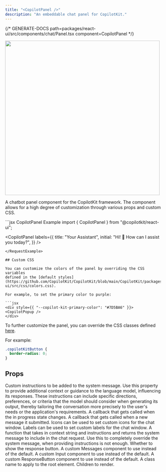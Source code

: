 ```yaml
---
title: "<CopilotPanel />"
description: "An embeddable chat panel for CopilotKit."
---
```


{/* GENERATE-DOCS path=packages/react-ui/src/components/chat/Panel.tsx component=CopilotPanel */}
 
<img src="/images/CopilotPanel/CopilotPanel.gif" width="500" />
 
A chatbot panel component for the CopilotKit framework. The component allows for a high degree
of customization through various props and custom CSS.
 
<RequestExample>
  ```jsx CopilotPanel Example
  import { CopilotPanel } from "@copilotkit/react-ui";
 
  <CopilotPanel
    labels={{
      title: "Your Assistant",
      initial: "Hi! 👋 How can I assist you today?",
    }}
  />
  ```
</RequestExample>
 
## Custom CSS
 
You can customize the colors of the panel by overriding the CSS variables
defined in the [default styles](https://github.com/CopilotKit/CopilotKit/blob/main/CopilotKit/packages/react-ui/src/css/colors.css).
 
For example, to set the primary color to purple:
 
```jsx
<div style={{ "--copilot-kit-primary-color": "#7D5BA6" }}>
  <CopilotPopup />
</div>
```
 
To further customize the panel, you can override the CSS classes defined
[here](https://github.com/CopilotKit/CopilotKit/blob/main/CopilotKit/packages/react-ui/src/css/).
 
For example:
 
```css
.copilotKitButton {
  border-radius: 0;
}
```

## Props

<ResponseField name="instructions" type="string" >
Custom instructions to be added to the system message. Use this property to
  provide additional context or guidance to the language model, influencing
  its responses. These instructions can include specific directions,
  preferences, or criteria that the model should consider when generating
  its output, thereby tailoring the conversation more precisely to the
  user's needs or the application's requirements.
</ResponseField>

<ResponseField name="onInProgress" type="(inProgress: boolean) => void" >
A callback that gets called when the in progress state changes.
</ResponseField>

<ResponseField name="onSubmitMessage" type="(message: string) => void" >
A callback that gets called when a new message it submitted.
</ResponseField>

<ResponseField name="icons" type="CopilotChatIcons" >
Icons can be used to set custom icons for the chat window.
</ResponseField>

<ResponseField name="labels" type="CopilotChatLabels" >
Labels can be used to set custom labels for the chat window.
</ResponseField>

<ResponseField name="makeSystemMessage" type="SystemMessageFunction" >
A function that takes in context string and instructions and returns
  the system message to include in the chat request.
  Use this to completely override the system message, when providing
  instructions is not enough.
</ResponseField>

<ResponseField name="showResponseButton" type="boolean" >
Whether to show the response button.
</ResponseField>

<ResponseField name="Messages" type="React.ComponentType<MessagesProps>" >
A custom Messages component to use instead of the default.
</ResponseField>

<ResponseField name="Input" type="React.ComponentType<InputProps>" >
A custom Input component to use instead of the default.
</ResponseField>

<ResponseField name="ResponseButton" type="React.ComponentType<ResponseButtonProps>" >
A custom ResponseButton component to use instead of the default.
</ResponseField>

<ResponseField name="className" type="string" >
A class name to apply to the root element.
</ResponseField>

<ResponseField name="children" type="React.ReactNode" >
Children to render.
</ResponseField>


